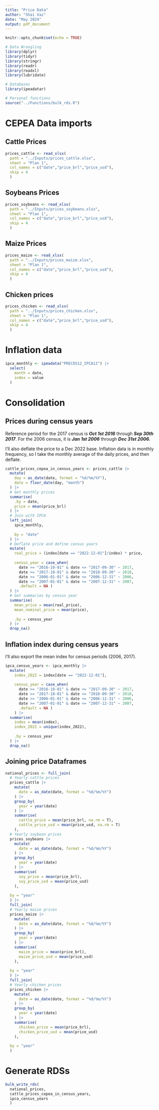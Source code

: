 ```yaml
---
title: "Price Data"
author: "Shai Vaz"
date: "May 2024"
output: pdf_document
---
```


```r
knitr::opts_chunk$set(echo = TRUE)
```

```r
# Data Wrangling
library(dplyr)
library(tidyr)
library(stringr)
library(readr)
library(readxl)
library(lubridate)

# Databases
library(ipeadatar)

# Personal functions
source("../Functions/bulk_rds.R")
```

# CEPEA Data imports

## Cattle Prices

```r
prices_cattle <- read_xlsx(
  path = "../Inputs/prices_cattle.xlsx",
  sheet = "Plan 1",
  col_names = c("date","price_brl","price_usd"),
  skip = 4
  )
```

## Soybeans Prices

```r
prices_soybeans <- read_xlsx(
  path = "../Inputs/prices_soybeans.xlsx",
  sheet = "Plan 1",
  col_names = c("date","price_brl","price_usd"),
  skip = 4
  )
```

## Maize Prices

```r
prices_maize <- read_xlsx(
  path = "../Inputs/prices_maize.xlsx",
  sheet = "Plan 1",
  col_names = c("date","price_brl","price_usd"),
  skip = 4
  )
```

## Chicken prices

```r
prices_chicken <- read_xlsx(
  path = "../Inputs/prices_chicken.xlsx",
  sheet = "Plan 1",
  col_names = c("date","price_brl","price_usd"),
  skip = 4
  )
```

# Inflation data

```r
ipca_monthly <- ipeadata("PRECOS12_IPCA12") |> 
  select(
    month = date,
    index = value
  )
```


# Consolidation

## Prices during census years

Reference period for the 2017 census is ***Oct 1st 2016*** through ***Sep 30th 2017***. For the 2006 census, it is ***Jan 1st 2006*** through ***Dec 31st 2006.***

I'll also deflate the price to a Dec 2022 base. Inflation data is in monthly frequency, so I take the monthly average of the daily prices, and then deflate. 

```r
cattle_prices_cepea_in_census_years <- prices_cattle |> 
  mutate(
    day = as_date(date, format = "%d/%m/%Y"),
    date = floor_date(day, "month")
  ) |>
  # Get monthly prices
  summarise(
    .by = date,
    price = mean(price_brl)
  ) |> 
  # Join with IPCA
  left_join(
    ipca_monthly,
    
    by = "date"
  ) |> 
  # Deflate price and define census years
  mutate(
    real_price = (index[date == "2022-12-01"]/index) * price,
    
    census_year = case_when(
      date >= "2016-10-01" & date <= "2017-09-30" ~ 2017,
      date >= "2017-10-01" & date <= "2018-09-30" ~ 2018,
      date >= "2006-01-01" & date <= "2006-12-31" ~ 2006,
      date >= "2007-01-01" & date <= "2007-12-31" ~ 2007,
      .default = NA )
  ) |> 
  # Get summaries by census year
  summarise(
    mean_price = mean(real_price),
    mean_nominal_price = mean(price),
    
    .by = census_year
  ) |> 
  drop_na()
```

## Inflation index during census years

I'll also export the mean index for census periods (2006, 2017).

```r
ipca_census_years <- ipca_monthly |>
  mutate(
    index_2022 = index[date == "2022-12-01"],
    
    census_year = case_when(
      date >= "2016-10-01" & date <= "2017-09-30" ~ 2017,
      date >= "2017-10-01" & date <= "2018-09-30" ~ 2018,
      date >= "2006-01-01" & date <= "2006-12-31" ~ 2006,
      date >= "2007-01-01" & date <= "2007-12-31" ~ 2007,
      .default = NA )
    ) |> 
  summarise(
    index = mean(index),
    index_2022 = unique(index_2022),
    
    .by = census_year
  ) |> 
  drop_na()
```


## Joining price Dataframes

```r
national_prices <- full_join(
  # Yearly cattle prices
  prices_cattle |> 
    mutate(
      date = as_date(date, format = "%d/%m/%Y")
    ) |> 
    group_by( 
      year = year(date)
    ) |> 
    summarise(
      cattle_price = mean(price_brl, na.rm = T),
      cattle_price_usd = mean(price_usd, na.rm = T)
    ),
  # Yearly soybean prices
  prices_soybeans |> 
    mutate(
      date = as_date(date, format = "%d/%m/%Y")
    ) |> 
    group_by( 
      year = year(date)
    ) |> 
    summarise(
      soy_price = mean(price_brl),
      soy_price_usd = mean(price_usd)
    ),
  
  by = "year"
  ) |> 
  full_join(
  # Yearly maize prices
  prices_maize |> 
    mutate(
      date = as_date(date, format = "%d/%m/%Y")
    ) |> 
    group_by( 
      year = year(date)
    ) |> 
    summarise(
      maize_price = mean(price_brl),
      maize_price_usd = mean(price_usd)
    ),
  
  by = "year"
  ) |> 
  full_join(
  # Yearly chicken prices
  prices_chicken |> 
    mutate(
      date = as_date(date, format = "%d/%m/%Y")
    ) |> 
    group_by( 
      year = year(date)
    ) |> 
    summarise(
      chicken_price = mean(price_brl),
      chicken_price_usd = mean(price_usd)
    ),
  
  by = "year"
  )
```

# Generate RDSs

```r
bulk_write_rds(
  national_prices,
  cattle_prices_cepea_in_census_years,
  ipca_census_years
  )
```
